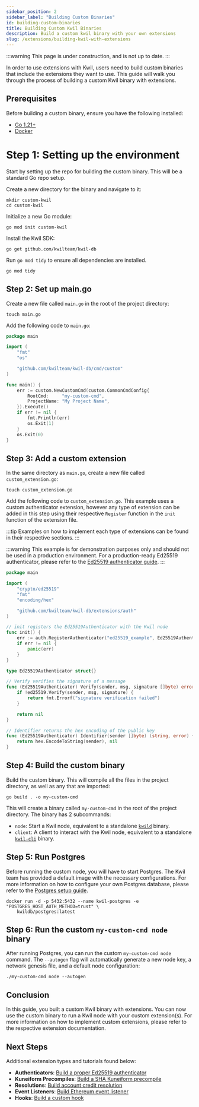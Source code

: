 ```yaml
---
sidebar_position: 2
sidebar_label: "Building Custom Binaries"
id: building-custom-binaries
title: Building Custom Kwil Binaries
description: Build a custom kwil binary with your own extensions
slug: /extensions/building-kwil-with-extensions
---
```


:::warning
This page is under construction, and is not up to date.
:::

In order to use extensions with Kwil, users need to build custom binaries that include the extensions they want to use.
This guide will walk you through the process of building a custom Kwil binary with extensions.

## Prerequisites

Before building a custom binary, ensure you have the following installed:
- [Go 1.21+](https://golang.org/doc/install)
- [Docker](https://docs.docker.com/get-docker/)

# Step 1: Setting up the environment

Start by setting up the repo for building the custom binary. This will be a standard Go repo setup.

Create a new directory for the binary and navigate to it:

```shell
mkdir custom-kwil
cd custom-kwil
```

Initialize a new Go module:

```shell
go mod init custom-kwil
```

Install the Kwil SDK:
    
```shell
go get github.com/kwilteam/kwil-db
```

Run `go mod tidy` to ensure all dependencies are installed.

```shell
go mod tidy
```

## Step 2: Set up main.go

Create a new file called `main.go` in the root of the project directory:

```shell
touch main.go
```

Add the following code to `main.go`:

```go title="main.go"
package main

import (
	"fmt"
	"os"

	"github.com/kwilteam/kwil-db/cmd/custom"
)

func main() {
	err := custom.NewCustomCmd(custom.CommonCmdConfig{
		RootCmd:     "my-custom-cmd",
		ProjectName: "My Project Name",
	}).Execute()
	if err != nil {
		fmt.Println(err)
		os.Exit(1)
	}
	os.Exit(0)
}
```

## Step 3: Add a custom extension

In the same directory as `main.go`, create a new file called `custom_extension.go`:

```shell
touch custom_extension.go
```

Add the following code to `custom_extension.go`. This example uses a custom authenticator extension, however any
type of extension can be added in this step using their respective `Register` function in the `init` function of the extension file.

:::tip
Examples on how to implement each type of extensions can be found in their respective sections.
:::

:::warning
This example is for demonstration purposes only and should not be used in a production environment.
For a production-ready Ed25519 authenticator, please refer to the [Ed25519 authenticator guide](/docs/extensions/example-ed25519).
:::

```go title="custom_extension.go"
package main

import (
    "crypto/ed25519"
    "fmt"
    "encoding/hex"

    "github.com/kwilteam/kwil-db/extensions/auth"
)

// init registers the Ed25519Authenticator with the Kwil node
func init() {
    err := auth.RegisterAuthenticator("ed25519_example", Ed25519Authenticator{})
    if err != nil {
        panic(err)
    }
}

type Ed25519Authenticator struct{}

// Verify verifies the signature of a message
func (Ed25519Authenticator) Verify(sender, msg, signature []byte) error {
    if !ed25519.Verify(sender, msg, signature) {
        return fmt.Errorf("signature verification failed")
    }

    return nil
}

// Identifier returns the hex encoding of the public key
func (Ed25519Authenticator) Identifier(sender []byte) (string, error) {
    return hex.EncodeToString(sender), nil
}
```

## Step 4: Build the custom binary

Build the custom binary. This will compile all the files in the project directory, as well as any that are imported:

```shell
go build . -o my-custom-cmd
```

This will create a binary called `my-custom-cmd` in the root of the project directory. The binary has 2 subcommands:
- `node`: Start a Kwil node, equivalent to a standalone [`kwild`](/docs/node/quickstart) binary.
- `client`: A client to interact with the Kwil node, equivalent to a standalone [`kwil-cli`](/docs/kwil-cli/installation) binary.


## Step 5: Run Postgres

Before running the custom node, you will have to start Postgres. The Kwil team has provided a default image
with the necessary configurations. For more information on how to configure your own Postgres database, please
refer to the [Postgres setup guide](/docs/daemon/installation#postgresql).

```shell
docker run -d -p 5432:5432 --name kwil-postgres -e "POSTGRES_HOST_AUTH_METHOD=trust" \
    kwildb/postgres:latest
```

## Step 6: Run the custom `my-custom-cmd node` binary

After running Postgres, you can run the custom `my-custom-cmd node` command. The `--autogen` flag will automatically generate a new node key,
a network genesis file, and a default node configuration:

```shell
./my-custom-cmd node --autogen
```

## Conclusion

In this guide, you built a custom Kwil binary with extensions.
You can now use the custom binary to run a Kwil node with your custom extension(s).
For more information on how to implement custom extensions, please refer to the respective extension documentation.

## Next Steps

Additional extension types and tutorials found below:
- **Authenticators**: [Build a proper Ed25519 authenticator](/docs/extensions/example-ed25519)
- **Kuneiform Precompiles**: [Build a SHA Kuneiform precompile](/docs/extensions/precompiles/sha)
- **Resolutions**: [Build account credit resolution](/docs/extensions/oracle-example-part-1)
- **Event Listeners**: [Build Ethereum event listener](/docs/extensions/oracle-example-part-2)
- **Hooks**: [Build a custom hook](/docs/extensions/hooks/overview)